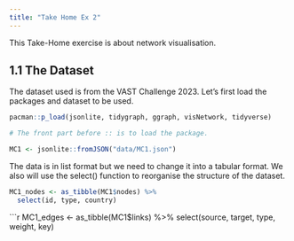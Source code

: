 ```yaml
---
title: "Take Home Ex 2"
---
```


This Take-Home exercise is about network visualisation. 

## **1.1 The Dataset**

The dataset used is from the VAST Challenge 2023. Let's first load the packages and dataset to be used.

```r
pacman::p_load(jsonlite, tidygraph, ggraph, visNetwork, tidyverse)
```

```r
# The front part before :: is to load the package.

MC1 <- jsonlite::fromJSON("data/MC1.json")
```

The data is in list format but we need to change it into a tabular format. We also will use the select() function to reorganise the structure of the dataset.

```r
MC1_nodes <- as_tibble(MC1$nodes) %>%
  select(id, type, country)
```

```r
MC1_edges <- as_tibble(MC1$links) %>%
  select(source, target, type, weight, key)
